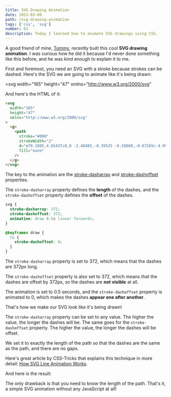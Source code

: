 ```yaml
---
title: SVG Drawing Animation
date: 2023-03-08
path: /svg-drawing-animation
tags: ['css', 'svg']
number: 63
description: Today I learned how to animate SVG drawings using CSS.
---
```


A good friend of mine, [Tommy](https://github.com/ItsTommyGun), recently built
this cool **SVG drawing animation**. I was curious how he did it because I'd
never done something like this before, and he was kind enough to explain it to
me.

First and foremost, you need an SVG with a stroke because strokes can be dashed.
Here's the SVG we are going to animate like it's being drawn:

<svg
  width="165"
  height="47"
  xmlns="http://www.w3.org/2000/svg"
>
  <g>
    <path
      stroke="#000"
      strokeWidth="2"
      d="m70.1895,4.65437c0,0 -2.48485,-0.39525 -6.58888,-0.67265c-4.99273,-0.33748 -8.23605,-0.67265 -10.70688,-0.67265c-4.11805,0 -8.18497,0.33517 -13.17771,0.67265c-2.46241,0.16644 -4.9458,-0.09537 -6.58885,0c-5.80915,0.33716 -8.2581,0.5181 -9.05968,0.67265c-3.58476,0.69114 -7.48447,2.55199 -11.53051,4.03588c-1.68001,0.61615 -2.62402,1.13847 -4.11802,2.01792c-1.88981,1.11244 -3.19367,3.40762 -4.11804,4.7085c-1.49051,2.09762 -2.05363,3.95418 -2.47082,6.0538c-0.39578,1.99189 0,4.03588 0,5.38117c0,0.67263 -0.47734,2.07563 0,3.36321c0.86053,2.3212 1.81754,3.2372 3.29443,4.7085c1.88267,1.87555 2.62402,3.15642 4.11804,4.03588c1.88978,1.11242 3.24017,2.78763 4.94163,3.36321c2.40622,0.814 6.48882,2.34985 9.05968,2.69058c1.62596,0.21549 6.596,0.23456 12.3541,0c8.26688,-0.33674 18.11936,-0.67265 25.53182,-0.67265c1.64722,0 2.47081,0.67265 9.05968,0.67265c13.17771,0 23.06097,0 28.82624,0c6.58885,0 14.83752,0.37197 23.061,0c7.44667,-0.33683 9.8939,-1.23755 10.70688,-1.34529c5.14167,-0.68144 10.79607,-1.92737 15.64853,-2.69058c4.35523,-0.68501 7.66779,-2.24494 9.88329,-3.36321c0.9908,-0.50011 1.5026,-0.73851 2.47081,-2.01794c0.43299,-0.57218 0.37788,-1.13908 0.82361,-2.01794c0.31518,-0.62143 0,-1.34527 0,-3.36321c0,-2.01794 -0.94246,-3.31891 -1.64722,-4.7085c-0.99668,-1.96517 -2.62752,-3.95618 -4.11802,-6.0538c-1.84875,-2.60179 -4.48905,-5.68417 -6.58885,-7.39909c-2.0998,-1.71492 -3.92127,-2.97033 -6.58885,-4.03586c-2.33965,-0.93454 -8.25684,-2.61075 -12.35412,-3.36323c-3.31308,-0.60845 -6.62075,-0.34941 -9.05966,-0.67265c-2.57086,-0.34073 -7.4325,-0.34125 -11.53051,-0.67265c-4.17915,-0.33796 -7.9421,1.13881 -12.8042,0.15254c-2.52765,-0.51275 -9.14435,0.40914 -14.06916,0.07626c-4.99273,-0.33748 -5.51904,-0.97084 -6.34265,-0.97084c-1.64722,0 -7.14913,-0.74891 -7.97274,-0.74891l-3.7274,0l-3.84628,0.45071"
      fill="none"
    />
  </g>
</svg>

And here's the HTML of it:

```html
<svg
  width="165"
  height="47"
  xmlns="http://www.w3.org/2000/svg"
>
  <g>
    <path
      stroke="#000"
      strokeWidth="2"
      d="m70.1895,4.65437c0,0 -2.48485,-0.39525 -6.58888,-0.67265c-4.99273,-0.33748 -8.23605,-0.67265 -10.70688,-0.67265c-4.11805,0 -8.18497,0.33517 -13.17771,0.67265c-2.46241,0.16644 -4.9458,-0.09537 -6.58885,0c-5.80915,0.33716 -8.2581,0.5181 -9.05968,0.67265c-3.58476,0.69114 -7.48447,2.55199 -11.53051,4.03588c-1.68001,0.61615 -2.62402,1.13847 -4.11802,2.01792c-1.88981,1.11244 -3.19367,3.40762 -4.11804,4.7085c-1.49051,2.09762 -2.05363,3.95418 -2.47082,6.0538c-0.39578,1.99189 0,4.03588 0,5.38117c0,0.67263 -0.47734,2.07563 0,3.36321c0.86053,2.3212 1.81754,3.2372 3.29443,4.7085c1.88267,1.87555 2.62402,3.15642 4.11804,4.03588c1.88978,1.11242 3.24017,2.78763 4.94163,3.36321c2.40622,0.814 6.48882,2.34985 9.05968,2.69058c1.62596,0.21549 6.596,0.23456 12.3541,0c8.26688,-0.33674 18.11936,-0.67265 25.53182,-0.67265c1.64722,0 2.47081,0.67265 9.05968,0.67265c13.17771,0 23.06097,0 28.82624,0c6.58885,0 14.83752,0.37197 23.061,0c7.44667,-0.33683 9.8939,-1.23755 10.70688,-1.34529c5.14167,-0.68144 10.79607,-1.92737 15.64853,-2.69058c4.35523,-0.68501 7.66779,-2.24494 9.88329,-3.36321c0.9908,-0.50011 1.5026,-0.73851 2.47081,-2.01794c0.43299,-0.57218 0.37788,-1.13908 0.82361,-2.01794c0.31518,-0.62143 0,-1.34527 0,-3.36321c0,-2.01794 -0.94246,-3.31891 -1.64722,-4.7085c-0.99668,-1.96517 -2.62752,-3.95618 -4.11802,-6.0538c-1.84875,-2.60179 -4.48905,-5.68417 -6.58885,-7.39909c-2.0998,-1.71492 -3.92127,-2.97033 -6.58885,-4.03586c-2.33965,-0.93454 -8.25684,-2.61075 -12.35412,-3.36323c-3.31308,-0.60845 -6.62075,-0.34941 -9.05966,-0.67265c-2.57086,-0.34073 -7.4325,-0.34125 -11.53051,-0.67265c-4.17915,-0.33796 -7.9421,1.13881 -12.8042,0.15254c-2.52765,-0.51275 -9.14435,0.40914 -14.06916,0.07626c-4.99273,-0.33748 -5.51904,-0.97084 -6.34265,-0.97084c-1.64722,0 -7.14913,-0.74891 -7.97274,-0.74891l-3.7274,0l-3.84628,0.45071"
      fill="none"
    />
  </g>
</svg>
```

The key to the animation are the
[stroke-dasharray](https://developer.mozilla.org/en-US/docs/Web/SVG/Attribute/stroke-dasharray)
and
[stroke-dashoffset](https://developer.mozilla.org/en-US/docs/Web/SVG/Attribute/stroke-dashoffset)
properties.

The `stroke-dasharray` property defines the **length** of the dashes, and the
`stroke-dashoffset` property defines the **offset** of the dashes.

```css
svg {
  stroke-dasharray: 372;
  stroke-dashoffset: 372;
  animation: draw 0.5s linear forwards;
}

@keyframes draw {
  to {
    stroke-dashoffset: 0;
  }
}
```

The `stroke-dasharray` property is set to 372, which means that the dashes are
372px long.

The `stroke-dashoffset` property is also set to 372, which means that the dashes
are offset by 372px, so the dashes are **not visible** at all.

The animation is set to 0.5 seconds, and the `stroke-dashoffset` property is
animated to 0, which makes the dashes **appear one after another**.

That's how we make our SVG look like it's being drawn!

The `stroke-dasharray` property can be set to any value. The higher the value,
the longer the dashes will be. The same goes for the `stroke-dashoffset`
property. The higher the value, the longer the dashes will be offset.

We set it to exactly the length of the path so that the dashes are the same as
the path, and there are no gaps.

Here's great article by CSS-Tricks that explains this technique in more detail:
[How SVG Line Animation Works](https://css-tricks.com/svg-line-animation-works/).

And here is the result:

<CodePen
  id="PodJEge"
  title="SVG Drawing Animation"
/>

The only drawback is that you need to know the length of the path. That's it, a
simple SVG animation without any JavaScript at all!
